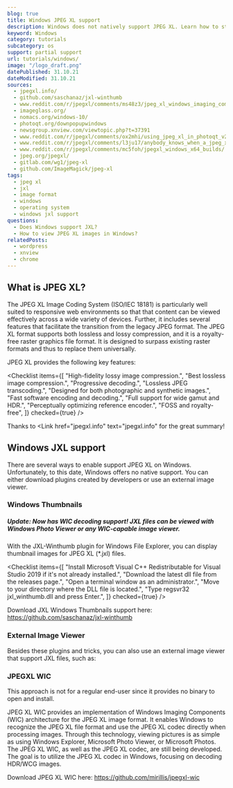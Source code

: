 ```yaml
---
blog: true
title: Windows JPEG XL support
description: Windows does not natively support JPEG XL. Learn how to still view files in the explorer and open them.
keyword: Windows
category: tutorials
subcategory: os
support: partial support
url: tutorials/windows/
image: "/logo_draft.png"
datePublished: 31.10.21
dateModified: 31.10.21
sources:
  - jpegxl.info/
  - github.com/saschanaz/jxl-winthumb
  - www.reddit.com/r/jpegxl/comments/ms48z3/jpeg_xl_windows_imaging_component_wic_explorer/
  - imageglass.org/
  - nomacs.org/windows-10/
  - photoqt.org/downpopupwindows
  - newsgroup.xnview.com/viewtopic.php?t=37391
  - www.reddit.com/r/jpegxl/comments/ox2mhi/using_jpeg_xl_in_photoqt_v23_windows_64bit_version/
  - www.reddit.com/r/jpegxl/comments/l3ju17/anybody_knows_when_a_jpeg_xl_viewer_is_available/
  - www.reddit.com/r/jpegxl/comments/mc5foh/jpegxl_windows_x64_builds/
  - jpeg.org/jpegxl/
  - gitlab.com/wg1/jpeg-xl
  - github.com/ImageMagick/jpeg-xl
tags:
  - jpeg xl
  - jxl
  - image format
  - windows
  - operating system
  - windows jxl support
questions:
  - Does Windows support JXL?
  - How to view JPEG XL images in Windows?
relatedPosts:
  - wordpress
  - xnview
  - chrome
---
```


## What is JPEG XL?

The JPEG XL Image Coding System (ISO/IEC 18181) is particularly well suited to responsive web environments so that that content can be viewed effectively across a wide variety of devices. Further, it includes several features that facilitate the transition from the legacy JPEG format.
The JPEG XL format supports both lossless and lossy compression, and it is a royalty-free raster graphics file format. It is designed to surpass existing raster formats and thus to replace them universally.

JPEG XL provides the following key features:

<Checklist
  items={[
    "High-fidelity lossy image compression.",
    "Best lossless image compression.",
    "Progressive decoding.",
    "Lossless JPEG transcoding.",
    "Designed for both photographic and synthetic images.",
    "Fast software encoding and decoding.",
    "Full support for wide gamut and HDR.",
    "Perceptually optimizing reference encoder.",
    "FOSS and royalty-free",
  ]}
  checked={true}
/>

Thanks to <Link href="jpegxl.info" text="jpegxl.info" for the great summary!

## Windows JXL support

There are several ways to enable support JPEG XL on Windows. Unfortunately, to this date, Windows offers no native support.
You can either download plugins created by developers or use an external image viewer.

### Windows Thumbnails

##### Update: Now has WIC decoding support! JXL files can be viewed with Windows Photo Viewer or any WIC-capable image viewer.

With the JXL-Winthumb plugin for Windows File Explorer, you can display thumbnail images for JPEG XL (\*.jxl) files.

<Checklist
  items={[
    "Install Microsoft Visual C++ Redistributable for Visual Studio 2019 if it's not already installed.",
    "Download the latest dll file from the releases page.",
    "Open a terminal window as an administrator.",
    "Move to your directory where the DLL file is located.",
    "Type regsvr32 jxl_winthumb.dll and press Enter.",
  ]}
  checked={true}
/>

Download JXL Windows Thumbnails support here: https://github.com/saschanaz/jxl-winthumb

### External Image Viewer

Besides these plugins and tricks, you can also use an external image viewer that support JXL files, such as:

<Link text="nomacs" href="nomacs.org/windows-10/" className="block" />

<Link text="PhotoQT" href="photoqt.org/" className="block mt-2" />

<Link
  text="XnView MP"
  href="www.xnview.com/en/xnviewmp/"
  className="block mt-2"
/>

<Link text="ImageGlass" href="imageglass.org/" className="block" />

### JPEGXL WIC

This approach is not for a regular end-user since it provides no binary to open and install.

JPEG XL WIC provides an implementation of Windows Imaging Components (WIC) architecture for the JPEG XL image format. It enables Windows to recognize the JPEG XL file format and use the JPEG XL codec directly when processing images. Through this technology, viewing pictures is as simple as using Windows Explorer, Microsoft Photo Viewer, or Microsoft Photos. The JPEG XL WIC, as well as the JPEG XL codec, are still being developed. The goal is to utilize the JPEG XL codec in Windows, focusing on decoding HDR/WCG images.

Download JPEG XL WIC here: https://github.com/mirillis/jpegxl-wic
